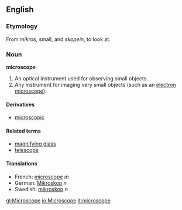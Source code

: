 ==English==

===Etymology===
From {{Gr.}} ''mikros'', small, and ''skopein'', to look at.

===Noun===
'''microscope'''

# An optical instrument used for observing small objects.
# Any instrument for imaging very small objects (such as an [[electron microscope]]).

====Derivatives====
*[[microscopic]]

====Related terms====
*[[magnifying glass]]
*[[telescope]]

====Translations====
*French: [[microscope]] ''m''
*German: [[Mikroskop]] ''n''
*Swedish: [[mikroskop]] ''n''

[[gl:Microscope]]
[[io:Microscope]]
[[it:microscope]]